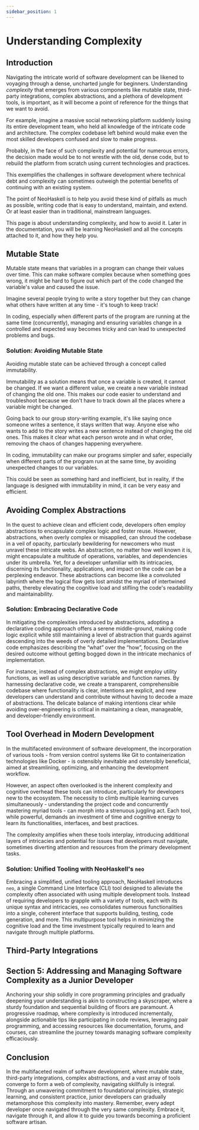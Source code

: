 ```yaml
---
sidebar_position: 1
---
```


# Understanding Complexity

## **Introduction**

Navigating the intricate world of software development can be likened to voyaging through a dense, uncharted jungle for beginners. Understanding _complexity_ that emerges from various components like mutable state, third-party integrations, complex abstractions, and a plethora of development tools, is important, as it will become a point of reference for the things that we want to avoid.

For example, imagine a massive social networking platform suddenly losing its entire development team, who held all knowledge of the intricate code and architecture. The complex codebase left behind would make even the most skilled developers confused and slow to make progress.

Probably, in the face of such complexity and potential for numerous errors, the decision made would be to not wrestle with the old, dense code, but to rebuild the platform from scratch using current technologies and practices.

This exemplifies the challenges in software development where technical debt and complexity can sometimes outweigh the potential benefits of continuing with an existing system.

The point of NeoHaskell is to help you avoid these kind of pitfalls as much as possible, writing code that is easy to understand, maintain, and extend. Or at least easier than in traditional, mainstream languages.

This page is about understanding complexity, and how to avoid it. Later in the documentation, you will be learning NeoHaskell and all the concepts attached to it, and how they help you.

## **Mutable State**

Mutable state means that variables in a program can change their values over time. This can make software complex because when something goes wrong, it might be hard to figure out which part of the code changed the variable's value and caused the issue.

Imagine several people trying to write a story together but they can change what others have written at any time - it's tough to keep track!

In coding, especially when different parts of the program are running at the same time (concurrently), managing and ensuring variables change in a controlled and expected way becomes tricky and can lead to unexpected problems and bugs.

### Solution: Avoiding Mutable State

Avoiding mutable state can be achieved through a concept called immutability.

Immutability as a solution means that once a variable is created, it cannot be changed. If we want a different value, we create a new variable instead of changing the old one. This makes our code easier to understand and troubleshoot because we don't have to track down all the places where a variable might be changed.

Going back to our group story-writing example, it's like saying once someone writes a sentence, it stays written that way. Anyone else who wants to add to the story writes a new sentence instead of changing the old ones. This makes it clear what each person wrote and in what order, removing the chaos of changes happening everywhere.

In coding, immutability can make our programs simpler and safer, especially when different parts of the program run at the same time, by avoiding unexpected changes to our variables.

This could be seen as something hard and inefficient, but in reality, if the language is designed with immutability in mind, it can be very easy and efficient.

## **Avoiding Complex Abstractions**

In the quest to achieve clean and efficient code, developers often employ abstractions to encapsulate complex logic and foster reuse. However, abstractions, when overly complex or misapplied, can shroud the codebase in a veil of opacity, particularly bewildering for newcomers who must unravel these intricate webs. An abstraction, no matter how well known it is, might encapsulate a multitude of operations, variables, and dependencies under its umbrella. Yet, for a developer unfamiliar with its intricacies, discerning its functionality, applications, and impact on the code can be a perplexing endeavor. These abstractions can become like a convoluted labyrinth where the logical flow gets lost amidst the myriad of intertwined paths, thereby elevating the cognitive load and stifling the code's readability and maintainability.

### Solution: Embracing Declarative Code

In mitigating the complexities introduced by abstractions, adopting a declarative coding approach offers a serene middle-ground, making code logic explicit while still maintaining a level of abstraction that guards against descending into the weeds of overly detailed implementations. Declarative code emphasizes describing the “what” over the “how”, focusing on the desired outcome without getting bogged down in the intricate mechanics of implementation.

For instance, instead of complex abstractions, we might employ utility functions, as well as using descriptive variable and function names. By harnessing declarative code, we create a transparent, comprehensible codebase where functionality is clear, intentions are explicit, and new developers can understand and contribute without having to decode a maze of abstractions. The delicate balance of making intentions clear while avoiding over-engineering is critical in maintaining a clean, manageable, and developer-friendly environment.

## **Tool Overhead in Modern Development**

In the multifaceted environment of software development, the incorporation of various tools - from version control systems like Git to containerization technologies like Docker - is ostensibly inevitable and ostensibly beneficial, aimed at streamlining, optimizing, and enhancing the development workflow.

However, an aspect often overlooked is the inherent complexity and cognitive overhead these tools can introduce, particularly for developers new to the ecosystem.
The necessity to climb multiple learning curves simultaneously - understanding the project code and concurrently mastering myriad tools - can morph into a strenuous juggling act. Each tool, while powerful, demands an investment of time and cognitive energy to learn its functionalities, interfaces, and best practices.

The complexity amplifies when these tools interplay, introducing additional layers of intricacies and potential for issues that developers must navigate, sometimes diverting attention and resources from the primary development tasks.

### Solution: Unified Tooling with NeoHaskell's `neo`

Embracing a simplified, unified tooling approach, NeoHaskell introduces `neo`, a single Command Line Interface (CLI) tool designed to alleviate the complexity often associated with using multiple development tools. Instead of requiring developers to grapple with a variety of tools, each with its unique syntax and intricacies, `neo` consolidates numerous functionalities into a single, coherent interface that supports building, testing, code generation, and more. This multipurpose tool helps in minimizing the cognitive load and the time investment typically required to learn and navigate through multiple platforms.

## Third-Party Integrations

## **Section 5: Addressing and Managing Software Complexity as a Junior Developer**

Anchoring your ship solidly in core programming principles and gradually deepening your understanding is akin to constructing a skyscraper, where a sturdy foundation and sequential building of floors are paramount. A progressive roadmap, where complexity is introduced incrementally, alongside actionable tips like participating in code reviews, leveraging pair programming, and accessing resources like documentation, forums, and courses, can streamline the journey towards managing software complexity efficaciously.

## **Conclusion**

In the multifaceted realm of software development, where mutable state, third-party integrations, complex abstractions, and a vast array of tools converge to form a web of complexity, navigating skillfully is integral. Through an unwavering commitment to foundational principles, strategic learning, and consistent practice, junior developers can gradually metamorphose this complexity into mastery. Remember, every adept developer once navigated through the very same complexity. Embrace it, navigate through it, and allow it to guide you towards becoming a proficient software artisan.
